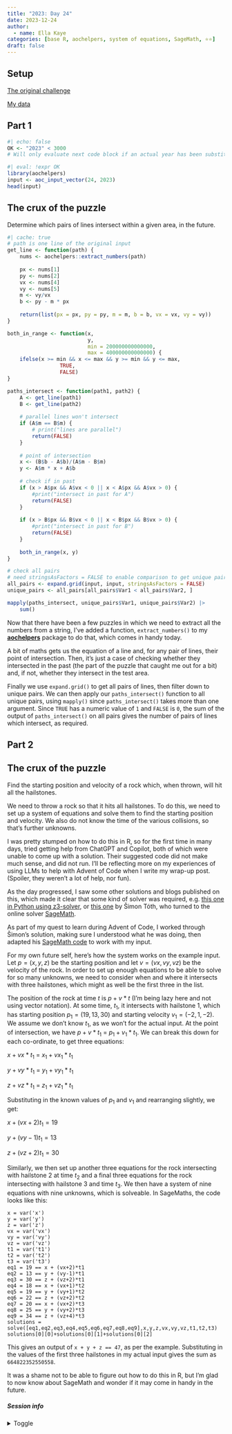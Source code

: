 ```yaml
---
title: "2023: Day 24"
date: 2023-12-24
author: 
  - name: Ella Kaye
categories: [base R, aochelpers, system of equations, SageMath, ⭐⭐]
draft: false
---
```


## Setup

[The original challenge](https://adventofcode.com/2023/day/24)

[My data](input){target="_blank"}

## Part 1

```r
#| echo: false
OK <- "2023" < 3000
# Will only evaluate next code block if an actual year has been substituted for the placeholder.
```


```r
#| eval: !expr OK
library(aochelpers)
input <- aoc_input_vector(24, 2023)
head(input)
```

::: {.callout-note collapse="false" icon="false"}
## The crux of the puzzle
Determine which pairs of lines intersect within a given area, in the future.
:::

```r
#| cache: true
# path is one line of the original input
get_line <- function(path) {
	nums <- aochelpers::extract_numbers(path)
	
	px <- nums[1]
	py <- nums[2]
	vx <- nums[4]
	vy <- nums[5]
	m <- vy/vx
	b <- py - m * px
	
	return(list(px = px, py = py, m = m, b = b, vx = vx, vy = vy))
}

both_in_range <- function(x, 
                          y, 
                          min = 200000000000000, 
                          max = 400000000000000) {
	ifelse(x >= min && x <= max && y >= min && y <= max,
				 TRUE,
				 FALSE)
} 

paths_intersect <- function(path1, path2) {
	A <- get_line(path1)
	B <- get_line(path2)
	
	# parallel lines won't intersect
	if (A$m == B$m) {
		# print("lines are parallel")
		return(FALSE)
	}
	
	# point of intersection
	x <- (B$b - A$b)/(A$m - B$m)
	y <- A$m * x + A$b
	
	# check if in past
	if (x > A$px && A$vx < 0 || x < A$px && A$vx > 0) {
		#print("intersect in past for A")
		return(FALSE)
	}
	
	if (x > B$px && B$vx < 0 || x < B$px && B$vx > 0) {
		#print("intersect in past for B")
		return(FALSE)
	}
	
	both_in_range(x, y)
}

# check all pairs
# need stringsAsFactors = FALSE to enable comparison to get unique pairs
all_pairs <- expand.grid(input, input, stringsAsFactors = FALSE)
unique_pairs <- all_pairs[all_pairs$Var1 < all_pairs$Var2, ]

mapply(paths_intersect, unique_pairs$Var1, unique_pairs$Var2) |> 
	sum()
```

Now that there have been a few puzzles in which we need to extract all the numbers from a string, I've added a function, `extract_numbers()` to my [**aochelpers**](https://ellakaye.github.io/aochelpers) package to do that,
which comes in handy today.

A bit of maths gets us the equation of a line and, for any pair of lines, their point of intersection. Then, it's just a case of checking whether they intersected in the past (the part of the puzzle that caught me out for a bit) and, if not, whether they intersect in the test area.

Finally we use `expand.grid()` to get all pairs of lines, then filter down to unique pairs.
We can then apply our `paths_intersect()` function to all unique pairs, using `mapply()` since `paths_intersect()` takes more than one argument. Since `TRUE` has a numeric value of `1` and `FALSE` is `0`, the sum of the output of `paths_intersect()` on all pairs gives the number of pairs of lines which intersect, as required.

## Part 2

::: {.callout-note collapse="false" icon="false"}
## The crux of the puzzle
Find the starting position and velocity of a rock which,
when thrown, will hit all the hailstones.
:::

We need to throw a rock so that it hits all hailstones.
To do this, we need to set up a system of equations and solve them to find the starting position and velocity. 
We also do not know the time of the various collisions, so that's further unknowns.

I was pretty stumped on how to do this in R,
so for the first time in many days, tried getting help from ChatGPT and Copilot, both of which were unable to come up with a solution.
Their suggested code did not make much sense, and did not run.
I'll be reflecting more on my experiences of using LLMs to help with Advent of Code when I write my wrap-up post. (Spoiler, they weren't a lot of help, nor fun).

As the day progressed, I saw some other solutions and blogs published on this, which made it clear that some kind of solver was required, e.g. [this one in Python using z3-solver](https://github.com/nharrer/AdventOfCode/blob/main/2023/day24/solve_day24.py), or [this one](https://simontoth.substack.com/p/daily-bite-of-c-advent-of-code-day-31a?r=1g4l8a&utm_campaign=post&utm_medium=web) by Šimon Tóth, who turned to the online solver [SageMath](https://cocalc.com/features/sage?utm_source=sagemath.org&utm_medium=landingpage). 

As part of my quest to learn during Advent of Code, I worked through Šimon's solution, making sure I understood what he was doing, then adapted his [SageMath code](https://cocalc.com/share/public_paths/745575e6352019a1ab86955d641ad6b3eacca4c8) to work with my input.

For my own future self, here's how the system works on the example input. Let $p = (x, y, z)$ be the starting position and let $v = (vx, vy, vz)$ be the velocity of the rock. In order to set up enough equations to be able to solve for so many unknowns, we need to consider when and where it intersects with three hailstones, which might as well be the first three in the list.

The position of the rock at time $t$ is $p + v*t$ (I'm being lazy here and not using vector notation). At some time, $t_1$, it intersects with hailstone 1, which has starting position $p_1 = (19, 13, 30)$ and starting velocity $v_1 = (-2, 1, -2)$. We assume we don't know $t_1$, as we won't for the actual input. At the point of intersection, we have $p + v*t_1$ = $p_1 + v_1*t_1$. We can break this down for each co-ordinate, to get three equations:

$x + vx*t_1$ = $x_1 + vx_1*t_1$

$y + vy*t_1$ = $y_1 + vy_1*t_1$

$z + vz*t_1$ = $z_1 + vz_1*t_1$

Substituting in the known values of $p_1$ and $v_1$ and rearranging slightly, we get:

$x + (vx + 2)t_1 = 19$

$y + (vy - 1)t_1 = 13$

$z + (vz + 2)t_1 = 30$

Similarly, we then set up another three equations for the rock intersecting with hailstone 2 at time $t_2$ and a final three equations for the rock intersecting with hailstone 3 and time $t_3$. 
We then have a system of nine equations with nine unknowns, which is solveable. In SageMaths, the code looks like this:

```
x = var('x')
y = var('y')
z = var('z')
vx = var('vx')
vy = var('vy')
vz = var('vz')
t1 = var('t1')
t2 = var('t2')
t3 = var('t3')
eq1 = 19 == x + (vx+2)*t1
eq2 = 13 == y + (vy-1)*t1
eq3 = 30 == z + (vz+2)*t1
eq4 = 18 == x + (vx+1)*t2
eq5 = 19 == y + (vy+1)*t2
eq6 = 22 == z + (vz+2)*t2
eq7 = 20 == x + (vx+2)*t3
eq8 = 25 == y + (vy+2)*t3
eq9 = 34 == z + (vz+4)*t3
solutions = solve([eq1,eq2,eq3,eq4,eq5,eq6,eq7,eq8,eq9],x,y,z,vx,vy,vz,t1,t2,t3)
solutions[0][0]+solutions[0][1]+solutions[0][2]
```

This gives an output of `x + y + z == 47`, as per the example.
Substituting in the values of the first three hailstones in my actual input gives the sum as `664822352550558`.

It was a shame not to be able to figure out how to do this in R, 
but I'm glad to now know about SageMath and wonder if it may come in handy in the future.

##### Session info {.appendix}

<details><summary>Toggle</summary>

```r
#| echo: false
library(sessioninfo)
# save the session info as an object
pkg_session <- session_info(pkgs = "attached")

# get the quarto version
quarto_version <- system("quarto --version", intern = TRUE)

# inject the quarto info
pkg_session$platform$quarto <- paste(
  system("quarto --version", intern = TRUE), 
  "@", 
  quarto::quarto_path()
  )

# print it out
pkg_session
```

</details>





